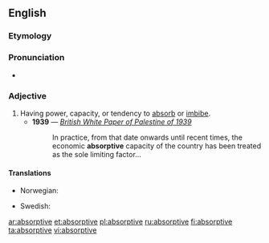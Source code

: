 ==English==

===Etymology===
{{suffix|absorption|ive}}

===Pronunciation===
* {{a|US}} {{IPA|/æb.ˈsɔɹp.tɪv/|/əb.ˈsɔɹp.tɪv/|/əb.ˈzɔɹp.tɪv/}}

===Adjective===
{{en-adj}}

# Having power, capacity, or tendency to [[absorb]] or [[imbibe]].
#* '''1939''' — ''[[s:British White Paper of Palestine of 1939|British White Paper of Palestine of 1939]]''
#*: In practice, from that date onwards until recent times, the economic '''absorptive''' capacity of the country has been treated as the sole limiting factor...

====Translations====
{{trans-top|having capacity to imbibe}}
* Norwegian: {{t-|no|absorberende|n}}
{{trans-mid}}
* Swedish: {{t+|sv|absorberande}}
{{trans-bottom}}

[[ar:absorptive]]
[[et:absorptive]]
[[pl:absorptive]]
[[ru:absorptive]]
[[fi:absorptive]]
[[ta:absorptive]]
[[vi:absorptive]]
